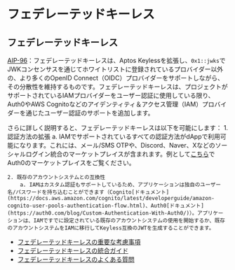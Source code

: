 # フェデレーテッドキーレス

## フェデレーテッドキーレス

[AIP-96](https://github.com/aptos-foundation/AIPs/blob/main/aips/aip-96.md)：フェデレーテッドキーレスは、Aptos Keylessを拡張し、`0x1::jwks`でJWKコンセンサスを通じてホワイトリストに登録されているプロバイダー以外の、より多くのOpenID Connect（OIDC）プロバイダーをサポートしながら、その分散性を維持するものです。フェデレーテッドキーレスは、プロジェクトがサポートされているIAMプロバイダーをユーザー認証に使用している限り、Auth0やAWS Cognitoなどのアイデンティティ＆アクセス管理（IAM）プロバイダーを通じたユーザー認証のサポートを追加します。

さらに詳しく説明すると、フェデレーテッドキーレスは以下を可能にします：
    1. 認証方法の拡張
        a. IAMでサポートされているすべての認証方法がdAppで利用可能になります。これには、メール/SMS OTPや、Discord、Naver、Xなどのソーシャルログイン統合のマーケットプレイスが含まれます。例として[こちら](https://marketplace.auth0.com/)でAuth0のマーケットプレイスをご覧ください。

    2. 既存のアカウントシステムとの互換性
        a. IAMはカスタム認証もサポートしているため、アプリケーションは独自のユーザー名/パスワードを持ち込むことができます（Cognito[ドキュメント](https://docs.aws.amazon.com/cognito/latest/developerguide/amazon-cognito-user-pools-authentication-flow.html)、Auth0[ドキュメント](https://auth0.com/blog/Custom-Authentication-With-Auth0/)）。アプリケーションは、IAMですでに設定されている既存のアカウントシステムの使用を開始するか、既存のアカウントシステムをIAMに移行してKeyless互換のJWTを生成することができます。

- [フェデレーテッドキーレスの重要な考慮事項](federated-keyless/key-considerations.mdx)
- [フェデレーテッドキーレスの統合ガイド](federated-keyless/integration-guide.mdx)
- [フェデレーテッドキーレスのよくある質問](federated-keyless/other.mdx)
